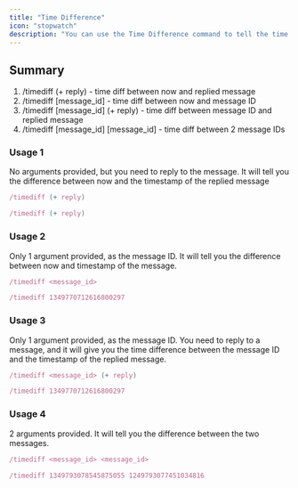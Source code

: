```yaml
---
title: "Time Difference"
icon: "stopwatch"
description: "You can use the Time Difference command to tell the time difference between messages."
---
```


## Summary
1. /timediff (+ reply) - time diff between now and replied message
2. /timediff [message_id] - time diff between now and message ID
3. /timediff [message_id] (+ reply) - time diff between message ID and replied message
4. /timediff [message_id] [message_id] - time diff between 2 message IDs

### Usage 1
No arguments provided, but you need to reply to the message.
It will tell you the difference between now and the timestamp of the replied message
<CodeGroup>
```javascript Syntax 1
/timediff (+ reply)
```

```javascript Example 1
/timediff (+ reply)
```
</CodeGroup>

### Usage 2
Only 1 argument provided, as the message ID.
It will tell you the difference between now and timestamp of the message.
<CodeGroup>
```javascript Syntax 2
/timediff <message_id>
```

```javascript Example 2
/timediff 1349770712616800297
```
</CodeGroup>

### Usage 3
Only 1 argument provided, as the message ID.
You need to reply to a message, and it will give you the time difference between the message ID and the timestamp of the replied message.
<CodeGroup>
```javascript Syntax 3
/timediff <message_id> (+ reply)
```

```javascript Example 3
/timediff 1349770712616800297
```
</CodeGroup>

### Usage 4
2 arguments provided.
It will tell you the difference between the two messages.
<CodeGroup>
```javascript Syntax 4
/timediff <message_id> <message_id>
```

```javascript Example 4
/timediff 1349793078545875055 1249793077451034816
```
</CodeGroup>